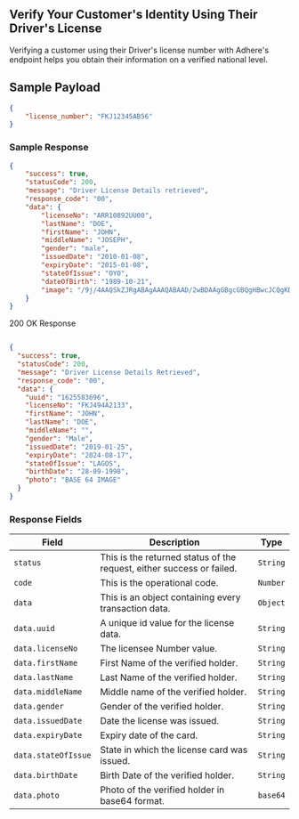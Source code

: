 ## Verify Your Customer's Identity Using Their Driver's License

Verifying a customer using their Driver's license number with Adhere's endpoint helps you obtain their information on a verified national level.


## Sample Payload

```json
{
    "license_number": "FKJ12345AB56"
}
```

### Sample Response

```json
{
    "success": true,
    "statusCode": 200,
    "message": "Driver License Details retrieved",
    "response_code": "00",
    "data": {
        "licenseNo": "ARR10892UU00",
        "lastName": "DOE",
        "firstName": "JOHN",
        "middleName": "JOSEPH",
        "gender": "male",
        "issuedDate": "2010-01-08",
        "expiryDate": "2015-01-08",
        "stateOfIssue": "OYO",
        "dateOfBirth": "1989-10-21",
        "image": "/9j/4AAQSkZJRgABAgAAAQABAAD/2wBDAAgGBgcGBQgHBwcJCQgKDBQNDAsLDBkSEw8UHRofHh0aHBwgJC4nICIsIxwcKDcpLDAxNDQ0Hyc5PTgyPC4zNDL/2wBDAQkJCQwLDBgNDRgyIRwhMjIyMjIyMjIyMjIyMjIyMjIyMjIyMjIyMjIyMjIyMjIyMjIyMjIyMjIyMjIyMjIyMjL/wAARCAHSAV4DASIAAhEBAxEB/8QAHwAAAQUBAQEBAQEAAAAAAAAAAAECAwQFBgcICQoL/"
    }
}

```


200 OK Response

``` json

{
  "success": true,
  "statusCode": 200,
  "message": "Driver License Details Retrieved",
  "response_code": "00",
  "data": {
    "uuid": "1625583696",
    "licenseNo": "FKJ494A2133",
    "firstName": "JOHN",
    "lastName": "DOE",
    "middleName": "",
    "gender": "Male",
    "issuedDate": "2019-01-25",
    "expiryDate": "2024-08-17",
    "stateOfIssue": "LAGOS",
    "birthDate": "28-09-1998",
    "photo": "BASE 64 IMAGE"
  }
}
```

### Response Fields

| Field             | Description                                           | Type    |
|-------------------|-------------------------------------------------------|---------|
| `status`          | This is the returned status of the request, either success or failed. | `String` |
| `code`            | This is the operational code.                         | `Number` |
| `data`            | This is an object containing every transaction data.   | `Object` |
| `data.uuid`       | A unique id value for the license data.               | `String` |
| `data.licenseNo`  | The licensee Number value.                            | `String` |
| `data.firstName`  | First Name of the verified holder.                    | `String` |
| `data.lastName`   | Last Name of the verified holder.                     | `String` |
| `data.middleName` | Middle name of the verified holder.                   | `String` |
| `data.gender`     | Gender of the verified holder.                        | `String` |
| `data.issuedDate` | Date the license was issued.                         | `String` |
| `data.expiryDate` | Expiry date of the card.                             | `String` |
| `data.stateOfIssue` | State in which the license card was issued.        | `String` |
| `data.birthDate`  | Birth Date of the verified holder.                    | `String` |
| `data.photo`      | Photo of the verified holder in base64 format.        | `base64` |
